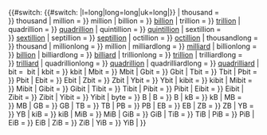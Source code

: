 <noinclude>{{intricate}}</noinclude><includeonly>{{#switch: {{{2}}}{{#switch: {{{3}}}|l=long|long=long|uk=long|}}
| thousand = {{Ntsh|{{#expr:{{{1}}} * 1E+3}}}}{{{prefix|}}}{{formatnum:{{{1}}}}}&nbsp;thousand
| million = {{Ntsh|{{#expr:{{{1}}} * 1E+6}}}}{{{prefix|}}}{{formatnum:{{{1}}}}}&nbsp;million
| billion = {{Ntsh|{{#expr:{{{1}}} * 1E+9}}}}{{{prefix|}}}{{formatnum:{{{1}}}}}&nbsp;[[1000000000 (number)|billion]]
| trillion = {{Ntsh|{{#expr:{{{1}}} * 1E+12}}}}{{{prefix|}}}{{formatnum:{{{1}}}}}&nbsp;[[Orders of magnitude (numbers)#1012|trillion]]
| quadrillion = {{Ntsh|{{#expr:{{{1}}} * 1E+15}}}}{{{prefix|}}}{{formatnum:{{{1}}}}}&nbsp;[[Orders of magnitude (numbers)#1015|quadrillion]]
| quintillion = {{Ntsh|{{#expr:{{{1}}} * 1E+18}}}}{{{prefix|}}}{{formatnum:{{{1}}}}}&nbsp;[[Orders of magnitude (numbers)#1018|quintillion]]
| sextillion = {{Ntsh|{{#expr:{{{1}}} * 1E+21}}}}{{{prefix|}}}{{formatnum:{{{1}}}}}&nbsp;[[Orders of magnitude (numbers)#1021|sextillion]]
| septillion = {{Ntsh|{{#expr:{{{1}}} * 1E+24}}}}{{{prefix|}}}{{formatnum:{{{1}}}}}&nbsp;[[Orders of magnitude (numbers)#1024|septillion]]
| octillion = {{Ntsh|{{#expr:{{{1}}} * 1E+27}}}}{{{prefix|}}}{{formatnum:{{{1}}}}}&nbsp;[[Orders of magnitude (numbers)#1027|octillion]]
| thousandlong = {{Ntsh|{{#expr:{{{1}}} * 1E+3}}}}{{{prefix|}}}{{formatnum:{{{1}}}}}&nbsp;thousand
| millionlong = {{Ntsh|{{#expr:{{{1}}} * 1E+6}}}}{{{prefix|}}}{{formatnum:{{{1}}}}}&nbsp;million
| milliardlong = {{Ntsh|{{#expr:{{{1}}} * 1E+9}}}}{{{prefix|}}}{{formatnum:{{{1}}}}}&nbsp;[[1000000000 (number)|milliard]]
| billionlong = {{Ntsh|{{#expr:{{{1}}} * 1E+12}}}}{{{prefix|}}}{{formatnum:{{{1}}}}}&nbsp;[[Orders of magnitude (numbers)#1012|billion]]
| billiardlong = {{Ntsh|{{#expr:{{{1}}} * 1E+15}}}}{{{prefix|}}}{{formatnum:{{{1}}}}}&nbsp;[[Orders of magnitude (numbers)#1015|billiard]]
| trillionlong = {{Ntsh|{{#expr:{{{1}}} * 1E+18}}}}{{{prefix|}}}{{formatnum:{{{1}}}}}&nbsp;[[Orders of magnitude (numbers)#1018|trillion]]
| trilliardlong = {{Ntsh|{{#expr:{{{1}}} * 1E+21}}}}{{{prefix|}}}{{formatnum:{{{1}}}}}&nbsp;[[Orders of magnitude (numbers)#1021|trilliard]]
| quadrillionlong = {{Ntsh|{{#expr:{{{1}}} * 1E+24}}}}{{{prefix|}}}{{formatnum:{{{1}}}}}&nbsp;[[Orders of magnitude (numbers)#1024|quadrillion]]
| quadrilliardlong = {{Ntsh|{{#expr:{{{1}}} * 1E+27}}}}{{{prefix|}}}{{formatnum:{{{1}}}}}&nbsp;[[Orders of magnitude (numbers)#1027|quadrilliard]]
| bit = {{Ntsh|{{{1}}}}}{{{prefix|}}}{{formatnum:{{{1}}}}}&nbsp;bit
| kbit = {{Ntsh|{{#expr:{{{1}}} * 1E+3}}}}{{{prefix|}}}{{formatnum:{{{1}}}}}&nbsp;kbit
| Mbit = {{Ntsh|{{#expr:{{{1}}} * 1E+6}}}}{{{prefix|}}}{{formatnum:{{{1}}}}}&nbsp;Mbit
| Gbit = {{Ntsh|{{#expr:{{{1}}} * 1E+9}}}}{{{prefix|}}}{{formatnum:{{{1}}}}}&nbsp;Gbit
| Tbit = {{Ntsh|{{#expr:{{{1}}} * 1E+12}}}}{{{prefix|}}}{{formatnum:{{{1}}}}}&nbsp;Tbit
| Pbit = {{Ntsh|{{#expr:{{{1}}} * 1E+15}}}}{{{prefix|}}}{{formatnum:{{{1}}}}}&nbsp;Pbit
| Ebit = {{Ntsh|{{#expr:{{{1}}} * 1E+18}}}}{{{prefix|}}}{{formatnum:{{{1}}}}}&nbsp;Ebit
| Zbit = {{Ntsh|{{#expr:{{{1}}} * 1E+21}}}}{{{prefix|}}}{{formatnum:{{{1}}}}}&nbsp;Zbit
| Ybit = {{Ntsh|{{#expr:{{{1}}} * 1E+24}}}}{{{prefix|}}}{{formatnum:{{{1}}}}}&nbsp;Ybit
| kibit = {{Ntsh|{{#expr:{{{1}}} * (2 ^ 10)}}}}{{{prefix|}}}{{formatnum:{{{1}}}}}&nbsp;kibit
| Mibit = {{Ntsh|{{#expr:{{{1}}} * (2 ^ 20)}}}}{{{prefix|}}}{{formatnum:{{{1}}}}}&nbsp;Mibit
| Gibit = {{Ntsh|{{#expr:{{{1}}} * (2 ^ 30)}}}}{{{prefix|}}}{{formatnum:{{{1}}}}}&nbsp;Gibit
| Tibit = {{Ntsh|{{#expr:{{{1}}} * (2 ^ 40)}}}}{{{prefix|}}}{{formatnum:{{{1}}}}}&nbsp;Tibit
| Pibit = {{Ntsh|{{#expr:{{{1}}} * (2 ^ 50)}}}}{{{prefix|}}}{{formatnum:{{{1}}}}}&nbsp;Pibit
| Eibit = {{Ntsh|{{#expr:{{{1}}} * (2 ^ 60)}}}}{{{prefix|}}}{{formatnum:{{{1}}}}}&nbsp;Eibit
| Zibit = {{Ntsh|{{#expr:{{{1}}} * (2 ^ 70)}}}}{{{prefix|}}}{{formatnum:{{{1}}}}}&nbsp;Zibit
| Yibit = {{Ntsh|{{#expr:{{{1}}} * (2 ^ 80)}}}}{{{prefix|}}}{{formatnum:{{{1}}}}}&nbsp;Yibit
| byte = {{Ntsh|{{#expr:{{{1}}} * 8}}}}{{{prefix|}}}{{formatnum:{{{1}}}}}&nbsp;B
| B = {{Ntsh|{{#expr:{{{1}}} * 8}}}}{{{prefix|}}}{{formatnum:{{{1}}}}}&nbsp;B
| kB = {{Ntsh|{{#expr:{{{1}}} * 8E+3}}}}{{{prefix|}}}{{formatnum:{{{1}}}}}&nbsp;kB
| MB = {{Ntsh|{{#expr:{{{1}}} * 8E+6}}}}{{{prefix|}}}{{formatnum:{{{1}}}}}&nbsp;MB
| GB = {{Ntsh|{{#expr:{{{1}}} * 8E+9}}}}{{{prefix|}}}{{formatnum:{{{1}}}}}&nbsp;GB
| TB = {{Ntsh|{{#expr:{{{1}}} * 8E+12}}}}{{{prefix|}}}{{formatnum:{{{1}}}}}&nbsp;TB
| PB = {{Ntsh|{{#expr:{{{1}}} * 8E+15}}}}{{{prefix|}}}{{formatnum:{{{1}}}}}&nbsp;PB
| EB = {{Ntsh|{{#expr:{{{1}}} * 8E+18}}}}{{{prefix|}}}{{formatnum:{{{1}}}}}&nbsp;EB
| ZB = {{Ntsh|{{#expr:{{{1}}} * 8E+21}}}}{{{prefix|}}}{{formatnum:{{{1}}}}}&nbsp;ZB
| YB = {{Ntsh|{{#expr:{{{1}}} * 8E+24}}}}{{{prefix|}}}{{formatnum:{{{1}}}}}&nbsp;YB
| kiB = {{Ntsh|{{#expr:{{{1}}} * (2 ^ 13)}}}}{{{prefix|}}}{{formatnum:{{{1}}}}}&nbsp;kiB
| MiB = {{Ntsh|{{#expr:{{{1}}} * (2 ^ 23)}}}}{{{prefix|}}}{{formatnum:{{{1}}}}}&nbsp;MiB
| GiB = {{Ntsh|{{#expr:{{{1}}} * (2 ^ 33)}}}}{{{prefix|}}}{{formatnum:{{{1}}}}}&nbsp;GiB
| TiB = {{Ntsh|{{#expr:{{{1}}} * (2 ^ 43)}}}}{{{prefix|}}}{{formatnum:{{{1}}}}}&nbsp;TiB
| PiB = {{Ntsh|{{#expr:{{{1}}} * (2 ^ 53)}}}}{{{prefix|}}}{{formatnum:{{{1}}}}}&nbsp;PiB
| EiB = {{Ntsh|{{#expr:{{{1}}} * (2 ^ 63)}}}}{{{prefix|}}}{{formatnum:{{{1}}}}}&nbsp;EiB
| ZiB = {{Ntsh|{{#expr:{{{1}}} * (2 ^ 73)}}}}{{{prefix|}}}{{formatnum:{{{1}}}}}&nbsp;ZiB
| YiB = {{Ntsh|{{#expr:{{{1}}} * (2 ^ 83)}}}}{{{prefix|}}}{{formatnum:{{{1}}}}}&nbsp;YiB
| {{Ntsh|{{{1}}}}}{{{prefix|}}}{{formatnum:{{{1}}}}}}}</includeonly><noinclude>{{documentation}}</noinclude>